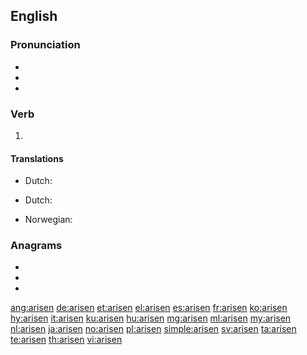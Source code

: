 {{also|ärisen}}
==English==

===Pronunciation===
* {{IPA|/əˈrɪzən/|lang=en}}
* {{audio|En-us-arisen.ogg|Audio (US)|lang=en}}
* {{rhymes|ɪzən|lang=en}}

===Verb===
{{head|en|past participle}}

# {{inflection of|arise||past|part|lang=en}}

====Translations====
{{trans-top|gotten up}}
* Dutch: {{t+|nl|opstaan}}
{{trans-mid}}
{{trans-bottom}}

{{trans-top|started to exist}}
* Dutch: {{t+|nl|ontstaan}}
{{trans-mid}}
* Norwegian: {{t|no|oppstått}}
{{trans-bottom}}

===Anagrams===
* {{l|en|arsine}}
* {{l|en|erasin}}
* {{l|en|sarnie}}

[[ang:arisen]]
[[de:arisen]]
[[et:arisen]]
[[el:arisen]]
[[es:arisen]]
[[fr:arisen]]
[[ko:arisen]]
[[hy:arisen]]
[[it:arisen]]
[[ku:arisen]]
[[hu:arisen]]
[[mg:arisen]]
[[ml:arisen]]
[[my:arisen]]
[[nl:arisen]]
[[ja:arisen]]
[[no:arisen]]
[[pl:arisen]]
[[simple:arisen]]
[[sv:arisen]]
[[ta:arisen]]
[[te:arisen]]
[[th:arisen]]
[[vi:arisen]]